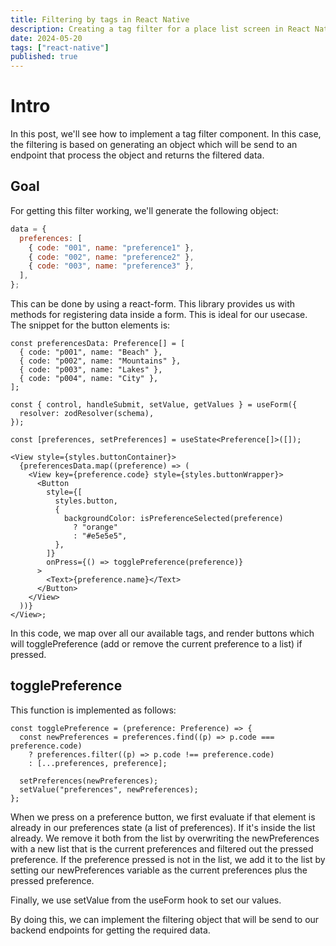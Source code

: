 ```yaml
---
title: Filtering by tags in React Native
description: Creating a tag filter for a place list screen in React Native.
date: 2024-05-20
tags: ["react-native"]
published: true
---
```


# Intro

In this post, we'll see how to implement a tag filter component. In this case, the filtering is based on generating an object which will be send to an endpoint that process the object and returns the filtered data.

## Goal

For getting this filter working, we'll generate the following object:

```js
data = {
  preferences: [
    { code: "001", name: "preference1" },
    { code: "002", name: "preference2" },
    { code: "003", name: "preference3" },
  ],
};
```

This can be done by using a react-form. This library provides us with methods for registering data inside a form. This is ideal for our usecase.
The snippet for the button elements is:

```tsx
const preferencesData: Preference[] = [
  { code: "p001", name: "Beach" },
  { code: "p002", name: "Mountains" },
  { code: "p003", name: "Lakes" },
  { code: "p004", name: "City" },
];

const { control, handleSubmit, setValue, getValues } = useForm({
  resolver: zodResolver(schema),
});

const [preferences, setPreferences] = useState<Preference[]>([]);

<View style={styles.buttonContainer}>
  {preferencesData.map((preference) => (
    <View key={preference.code} style={styles.buttonWrapper}>
      <Button
        style={[
          styles.button,
          {
            backgroundColor: isPreferenceSelected(preference)
              ? "orange"
              : "#e5e5e5",
          },
        ]}
        onPress={() => togglePreference(preference)}
      >
        <Text>{preference.name}</Text>
      </Button>
    </View>
  ))}
</View>;
```

In this code, we map over all our available tags, and render buttons which will togglePreference (add or remove the current preference to a list) if pressed.

## togglePreference

This function is implemented as follows:

```tsx
const togglePreference = (preference: Preference) => {
  const newPreferences = preferences.find((p) => p.code === preference.code)
    ? preferences.filter((p) => p.code !== preference.code)
    : [...preferences, preference];

  setPreferences(newPreferences);
  setValue("preferences", newPreferences);
};
```

When we press on a preference button, we first evaluate if that element is already in our preferences state (a list of preferences). If it's inside the list already. We remove it both from the list by overwriting the newPreferences with a new list that is the current preferences and filtered out the pressed preference. If the preference pressed is not in the list, we add it to the list by setting our newPreferences variable as the current preferences plus the pressed preference.

Finally, we use setValue from the useForm hook to set our values.

By doing this, we can implement the filtering object that will be send to our backend endpoints for getting the required data.
